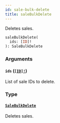 ```yaml
---
id: sale-bulk-delete
title: saleBulkDelete
---
```


Deletes sales.

```graphql
saleBulkDelete(
  ids: [ID]!
): SaleBulkDelete

```

### Arguments

#### `ids` ([`[ID]!`](/docs/developer/api-reference/scalars/id))

List of sale IDs to delete.

### Type

#### [`SaleBulkDelete`](/docs/developer/api-reference/objects/sale-bulk-delete)

Deletes sales.

